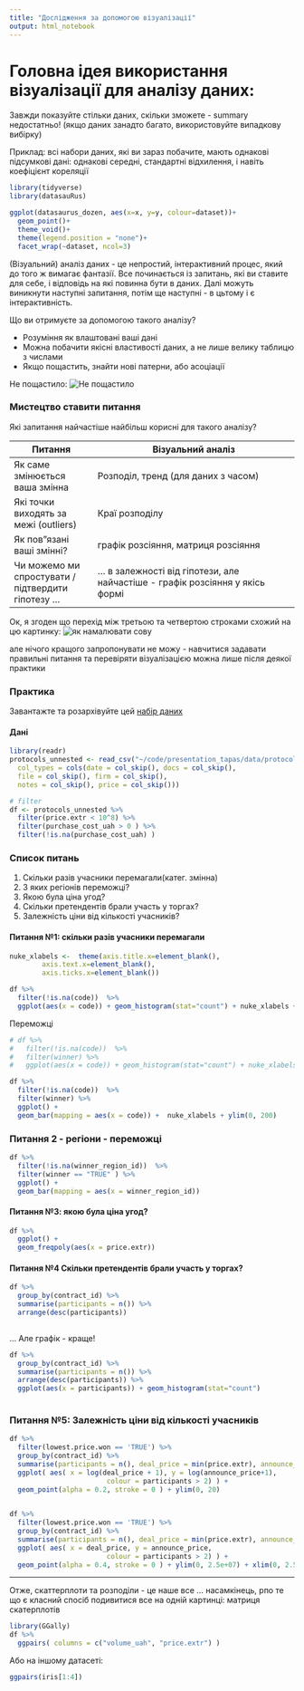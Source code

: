 ```yaml
---
title: "Дослідження за допомогою візуалізації"
output: html_notebook
---
```


# Головна ідея використання візуалізації для аналізу даних:
Завжди показуйте стільки даних, скільки зможете - summary недостатньо!
(якщо даних занадто багато, використовуйте випадкову вибірку)

Приклад: всі набори даних, які ви зараз побачите, мають однакові підсумкові дані: однакові середні, стандартні відхилення, і навіть коефіцієнт кореляції


```r
library(tidyverse)
library(datasauRus)

ggplot(datasaurus_dozen, aes(x=x, y=y, colour=dataset))+
  geom_point()+
  theme_void()+
  theme(legend.position = "none")+
  facet_wrap(~dataset, ncol=3)


```


(Візуальний) аналіз даних - це непростий, інтерактивний процес, який до того ж вимагає фантазії. Все починається із запитань, які ви ставите для себе, і відповідь на які повинна бути в даних. Далі можуть виникнути наступні запитання, потім ще наступні - в цьтому і є інтерактивність.

Що ви отримуєте за допомогою такого аналізу? 

* Розуміння як влаштовані ваші дані
* Можна побачити якісні властивості даних, а не лише велику таблицю з числами
* Якщо пощастить, знайти нові патерни, або асоціації

Не пощастило:
![Не пощастило](img/nodata.jpg)

### Мистецтво ставити питання

Які запитання найчастіше найбільш корисні для такого аналізу?

Питання | Візуальний аналіз
------- | -----------------
Як саме змінюється ваша змінна | Розподіл, тренд (для даних з часом)
Які точки виходять за межі (outliers) | Краї розподілу
Як пов"язані ваші змінні? | графік розсіяння, матриця розсіяння
Чи можемо ми спростувати / підтвердити гіпотезу ... | ... в залежності від гіпотези, але найчастіше - графік розсіяння у якісь формі
 
Ок, я згоден що перехід між третьою та четвертою строками схожий на цю картинку:
![як намалювати сову](img/sova.jpg)

але нічого кращого запропонувати не можу - навчитися задавати правильні питання та перевіряти візуалізацією можна лише після деякої практики 
 



### Практика
Завантажте та розархівуйте цей [набір даних](http://z.texty.org.ua/data/protocols.unnested.csv.gz) 

#### Дані
```r
library(readr)
protocols_unnested <- read_csv("~/code/presentation_tapas/data/protocols.unnested.csv", 
  col_types = cols(date = col_skip(), docs = col_skip(), 
  file = col_skip(), firm = col_skip(), 
  notes = col_skip(), price = col_skip()))

# filter
df <- protocols_unnested %>%
  filter(price.extr < 10^8) %>%
  filter(purchase_cost_uah > 0 ) %>%
  filter(!is.na(purchase_cost_uah) )
```



### Список питань

1. Скільки разів учасники перемагали(катег. змінна)
2. З яких регіонів переможці? 
3. Якою була ціна угод?
4. Скільки претендентів брали участь у торгах?
5. Залежність ціни від кількості учасників?


#### Питання №1: cкільки разів учасники перемагали
```r

nuke_xlabels <-  theme(axis.title.x=element_blank(),
        axis.text.x=element_blank(),
        axis.ticks.x=element_blank())

df %>%
  filter(!is.na(code))  %>%
  ggplot(aes(x = code)) + geom_histogram(stat="count") + nuke_xlabels + ylim(0, 200)
```


Переможці
```r
# df %>%
#   filter(!is.na(code))  %>%
#   filter(winner) %>%
#   ggplot(aes(x = code)) + geom_histogram(stat="count") + nuke_xlabels + ylim(0, 200)

df %>%
  filter(!is.na(code))  %>%
  filter(winner) %>%
  ggplot() + 
  geom_bar(mapping = aes(x = code)) +  nuke_xlabels + ylim(0, 200)

```

### Питання 2 - регіони - переможці

```r
df %>%
  filter(!is.na(winner_region_id))  %>%
  filter(winner == "TRUE" ) %>%
  ggplot() + 
  geom_bar(mapping = aes(x = winner_region_id))

```






#### Питання №3: якою була ціна угод?
```r
df %>%
  ggplot() +
  geom_freqpoly(aes(x = price.extr))
```




#### Питання №4 Скільки претендентів брали участь у торгах?

```r
df %>%
  group_by(contract_id) %>%
  summarise(participants = n()) %>%
  arrange(desc(participants))
  
```

... Але графік - краще!
```r

df %>%
  group_by(contract_id) %>%
  summarise(participants = n()) %>%
  arrange(desc(participants)) %>%
  ggplot(aes(x = participants)) + geom_histogram(stat="count") 
  

```



### Питання №5: Залежність ціни від кількості учасників

```r
df %>%
  filter(lowest.price.won == 'TRUE') %>%
  group_by(contract_id) %>%
  summarise(participants = n(), deal_price = min(price.extr), announce_price = max(purchase_cost_uah) ) %>%
  ggplot( aes( x = log(deal_price + 1), y = log(announce_price+1), 
                        colour = participants > 2) ) +
  geom_point(alpha = 0.2, stroke = 0 ) + ylim(0, 20)
  

df %>%
  filter(lowest.price.won == 'TRUE') %>%
  group_by(contract_id) %>%
  summarise(participants = n(), deal_price = min(price.extr), announce_price = max(purchase_cost_uah) ) %>%
  ggplot( aes( x = deal_price, y = announce_price, 
                        colour = participants > 2) ) +
  geom_point(alpha = 0.4, stroke = 0 ) + ylim(0, 2.5e+07) + xlim(0, 2.5e+07)


```




***
Отже, скаттерплоти та розподіли - це наше все ... насамкінець, рпо те що є класний спосіб подивитися все на одній картинці: матриця скатерплотів 

```r
library(GGally)
df %>%
  ggpairs( columns = c("volume_uah", "price.extr") )
```


Або на іншому датасеті:
```r
ggpairs(iris[1:4])
```


